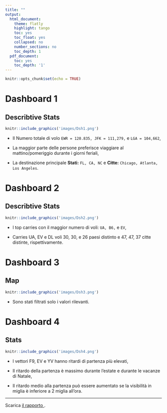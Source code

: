 ```yaml
---
title: ""
output:
  html_document:
    theme: flatly
    highlight: tango
    toc: yes
    toc_float: yes
    collapsed: no
    number_sections: no
    toc_depth: 1
  pdf_document:
    toc: yes
    toc_depth: '1'
---
```


```r
knitr::opts_chunk$set(echo = TRUE)
```



# **Dashboard 1** 

## Describtive Stats
<a href = "https://public.tableau.com/app/profile/seyma.kalay/viz/Destination_Map/Dsh1">
```r
knitr::include_graphics('images/Dsh1.png')
```
</a>


* Il Numero totale di volo `EWR = 120.835, JFK = 111,279,` e `LGA = 104,662`,

* La maggior parte delle persone preferisce viaggiare al mattino/pomeriggio durante i giorni feriali,

* La destinazione principale **Stati:** `FL, CA, NC` e **Citte:** `Chicago, Atlanta, Los Angeles`.





# **Dashboard 2** 

## Describtive Stats
<a href = "https://public.tableau.com/app/profile/seyma.kalay/viz/Destination_Map/Dsh2">
```r
knitr::include_graphics('images/Dsh2.png')
```
</a>


* I top carries con il maggior numero di voli: `UA, B6,` e `EV`,

* Carries UA, EV e DL voli 30, 30, e 26 paesi distinto e 47, 47, 37 citte distinte, rispettivamente.


# **Dashboard 3** 

## Map
<a href = "https://public.tableau.com/app/profile/seyma.kalay/viz/Destination_Map/Dsh3">
```r
knitr::include_graphics('images/Dsh3.png')
```
</a>

* Sono stati filtrati solo i valori rilevanti.
 


# **Dashboard 4** 

## Stats
<a href = "https://public.tableau.com/app/profile/seyma.kalay/viz/Destination_Map/Dsh4">
```r
knitr::include_graphics('images/Dsh4.png')
```
</a>

* I vettori F9, EV e YV hanno ritardi di partenza più elevati,

* Il ritardo della partenza è massimo durante l'estate e durante le vacanze di Natale,

* Il ritardo medio alla partenza può essere aumentato se la visibilità in miglia è inferiore a 2 miglia all'ora.


--- 

Scarica <u><a href="./ReportPdf.pdf" target="_blank"> il rapporto  </a></u>.







